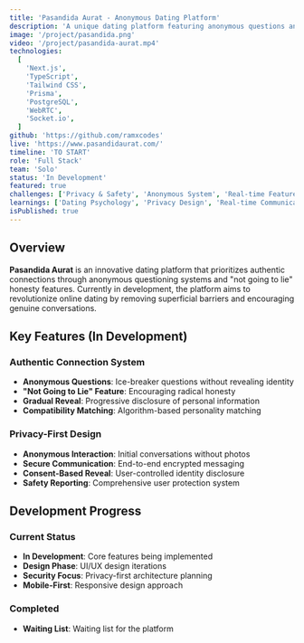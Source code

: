 ```yaml
---
title: 'Pasandida Aurat - Anonymous Dating Platform'
description: 'A unique dating platform featuring anonymous questions and authentic connections, currently in development with innovative matching algorithms'
image: '/project/pasandida.png'
video: '/project/pasandida-aurat.mp4'
technologies:
  [
    'Next.js',
    'TypeScript',
    'Tailwind CSS',
    'Prisma',
    'PostgreSQL',
    'WebRTC',
    'Socket.io',
  ]
github: 'https://github.com/ramxcodes'
live: 'https://www.pasandidaurat.com/'
timeline: 'TO START'
role: 'Full Stack'
team: 'Solo'
status: 'In Development'
featured: true
challenges: ['Privacy & Safety', 'Anonymous System', 'Real-time Features']
learnings: ['Dating Psychology', 'Privacy Design', 'Real-time Communication']
isPublished: true
---
```


## Overview

**Pasandida Aurat** is an innovative dating platform that prioritizes authentic connections through anonymous questioning systems and "not going to lie" honesty features. Currently in development, the platform aims to revolutionize online dating by removing superficial barriers and encouraging genuine conversations.

## Key Features (In Development)

### **Authentic Connection System**

- **Anonymous Questions**: Ice-breaker questions without revealing identity
- **"Not Going to Lie" Feature**: Encouraging radical honesty
- **Gradual Reveal**: Progressive disclosure of personal information
- **Compatibility Matching**: Algorithm-based personality matching

### **Privacy-First Design**

- **Anonymous Interaction**: Initial conversations without photos
- **Secure Communication**: End-to-end encrypted messaging
- **Consent-Based Reveal**: User-controlled identity disclosure
- **Safety Reporting**: Comprehensive user protection system

## Development Progress

### **Current Status**

-  **In Development**: Core features being implemented
- **Design Phase**: UI/UX design iterations
- **Security Focus**: Privacy-first architecture planning
- **Mobile-First**: Responsive design approach

### **Completed**

- **Waiting List**: Waiting list for the platform
